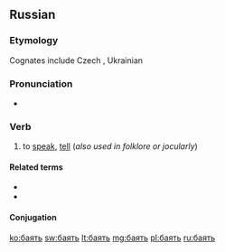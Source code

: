 ==Russian==

===Etymology===
Cognates include Czech {{term|bájit||to tell tales|lang=cs}}, Ukrainian {{term|ба́яти||to talk (folklore)|lang=uk}}

===Pronunciation===
* {{IPA|/ˈba(j)ɪtʲ/|lang=ru}}

===Verb===
{{ru-verb|head=ба́ять|impf}}

#{{context|archaic|lang=ru}} to [[speak]], [[tell]] (''also used in folklore or jocularly'')

====Related terms====
* {{l|ru|ба́йка}}
* {{l|ru|Кот-Баю́н}}

====Conjugation====
{{ru-conj-6a|impf-intr|ба́}}

[[ko:баять]]
[[sw:баять]]
[[lt:баять]]
[[mg:баять]]
[[pl:баять]]
[[ru:баять]]